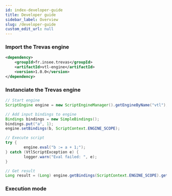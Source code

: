 ```yaml
---
id: index-developer-guide
title: Developer guide
sidebar_label: Overview
slug: /developer-guide
custom_edit_url: null
---
```



### Import the Trevas engine

```xml
<dependency>
    <groupId>fr.insee.trevas</groupId>
    <artifactId>vtl-engine</artifactId>
    <version>1.0.0</version>
</dependency>
```

### Instanciate the Trevas engine

```java
// Start engine
ScriptEngine engine = new ScriptEngineManager().getEngineByName("vtl");

// Add input bindings to engine
Bindings bindings = new SimpleBindings();
bindings.put("a", 1);
engine.setBindings(b, ScriptContext.ENGINE_SCOPE);

// Execute script
try {
        engine.eval("b := a + 1;");
} catch (VtlScriptException e) {
		logger.warn("Eval failed: ", e);
}

// Get result
Long result = (Long) engine.getBindings(ScriptContext.ENGINE_SCOPE).get("b");
```

### Execution mode

<div className="row">
	<div className="col">
		<Card title="Basic mode" page={useBaseUrl('/developer-guide/basic-mode')} />
	</div>
	<div className="col">
		<Card title="Spark mode" page={useBaseUrl('/developer-guide/spark-mode')} />
	</div>
</div>
